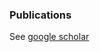 ### Publications

See [google scholar](https://scholar.google.com/citations?view_op=list_works&hl=en&user=--FwzsgAAAAJ)
